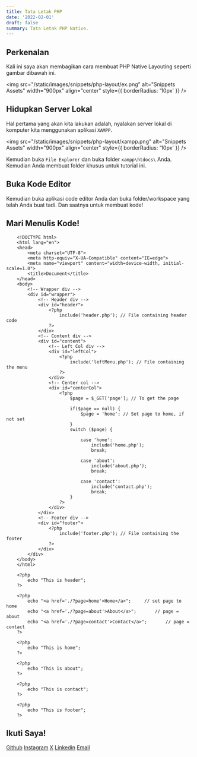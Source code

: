 ```yaml
---
title: Tata Letak PHP
date: '2022-02-01'
draft: false
summary: Tata Letak PHP Native.
---
```


<TOCInline toc={props.toc} asDisclosure />

## Perkenalan

Kali ini saya akan membagikan cara membuat PHP Native Layouting seperti gambar dibawah ini.

<img
  src="/static/images/snippets/php-layout/ex.png"
  alt="Snippets Assets"
  width="900px"
  align="center"
  style={{ borderRadius: '10px' }}
/>

## Hidupkan Server Lokal

Hal pertama yang akan kita lakukan adalah, nyalakan server lokal di komputer kita menggunakan aplikasi `XAMPP`.

<img
  src="/static/images/snippets/php-layout/xampp.png"
  alt="Snippets Assets"
  width="900px"
  align="center"
  style={{ borderRadius: '10px' }}
/>

Kemudian buka `File Explorer` dan buka folder `xampp\htdocs\` Anda. Kemudian Anda membuat folder khusus untuk tutorial ini.

## Buka Kode Editor

Kemudian buka aplikasi code editor Anda dan buka folder/workspace yang telah Anda buat tadi. Dan saatnya untuk membuat kode!

## Mari Menulis Kode!

```php:index.php showLineNumbers
    <!DOCTYPE html>
    <html lang="en">
    <head>
        <meta charset="UTF-8">
        <meta http-equiv="X-UA-Compatible" content="IE=edge">
        <meta name="viewport" content="width=device-width, initial-scale=1.0">
        <title>Document</title>
    </head>
    <body>
        <!-- Wrapper div -->
        <div id="wrapper">
            <!-- Header div -->
            <div id="header">
                <?php
                    include('header.php'); // File containing header code
                ?>
            </div>
            <!-- Content div -->
            <div id="content">
                <!-- Left Col div -->
                <div id="leftCol">
                    <?php
                        include('leftMenu.php'); // File containing the menu
                    ?>
                </div>
                <!-- Center col -->
                <div id="centerCol">
                    <?php
                        $page = $_GET['page']; // To get the page

                        if($page == null) {
                            $page = 'home'; // Set page to home, if not set
                        }
                        switch ($page) {

                            case 'home':
                                include('home.php');
                                break;

                            case 'about':
                                include('about.php');
                                break;

                            case 'contact':
                                include('contact.php');
                                break;
                        }
                    ?>
                </div>
            </div>
            <!-- Footer div -->
            <div id="footer">
                <?php
                    include('footer.php'); // File containing the footer
                ?>
            </div>
        </div>
    </body>
    </html>
```

```php:header.php showLineNumbers
    <?php
        echo "This is header";
    ?>
```

```php:leftMenu.php showLineNumbers
    <?php
        echo "<a href='./?page=home'>Home</a>";     // set page to home
        echo "<a href='./?page=about'>About</a>";       // page = about
        echo "<a href='./?page=contact'>Contact</a>";       // page = contact
    ?>
```

```php:home.php showLineNumbers
    <?php
        echo "This is home";
    ?>
```

```php:about.php showLineNumbers
    <?php
        echo "This is about";
    ?>
```

```php:contact.php showLineNumbers
    <?php
        echo "This is contact";
    ?>
```

```php:footer.php showLineNumbers
    <?php
        echo "This is footer";
    ?>
```

## Ikuti Saya!

[Github](https://www.github.com/nuflakbrr)
[Instagram](https://www.instagram.com/kbrnugroho)
[X](https://www.x.com/nuflakbrr)
[Linkedin](https://www.linkedin.com/in/nuflakbrr)
[Email](mailto:naufalakbar378@gmail.com)
